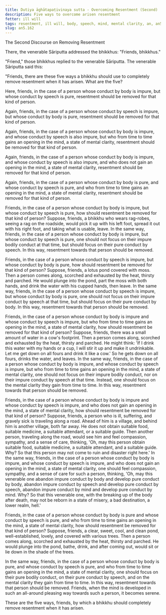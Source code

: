 ```yaml
---
title: Dutiya āghātapaṭivinaya sutta - Overcoming Resentment (Second)
description: Five ways to overcome arisen resentment
fetter: ill will
tags: resentment, ill will, body, speech, mind, mental clarity, an, an5
slug: an5.162
---
```


The Second Discourse on Removing Resentment

There, the venerable Sāriputta addressed the bhikkhus: "Friends, bhikkhus."

"Friend," those bhikkhus replied to the venerable Sāriputta. The venerable Sāriputta said this:

"Friends, there are these five ways a bhikkhu should use to completely remove resentment when it has arisen. What are the five?

Here, friends, in the case of a person whose conduct by body is impure, but whose conduct by speech is pure, resentment should be removed for that kind of person.

Again, friends, in the case of a person whose conduct by speech is impure, but whose conduct by body is pure, resentment should be removed for that kind of person.

Again, friends, in the case of a person whose conduct by body is impure, and whose conduct by speech is also impure, but who from time to time gains an opening in the mind, a state of mental clarity, resentment should be removed for that kind of person.

Again, friends, in the case of a person whose conduct by body is impure, and whose conduct by speech is also impure, and who does not gain an opening in the mind, a state of mental clarity, resentment should be removed for that kind of person.

Again, friends, in the case of a person whose conduct by body is pure, and whose conduct by speech is pure, and who from time to time gains an opening in the mind, a state of mental clarity, resentment should be removed for that kind of person.

Friends, in the case of a person whose conduct by body is impure, but whose conduct by speech is pure, how should resentment be removed for that kind of person? Suppose, friends, a bhikkhu who wears rag-robes, seeing a rag on the roadside, would pick it up with his left foot, spread it out with his right foot, and taking what is usable, leave. In the same way, friends, in the case of a person whose conduct by body is impure, but whose conduct by speech is pure, one should not focus on their impure bodily conduct at that time, but should focus on their pure conduct by speech. In this way, resentment towards that person should be removed.

Friends, in the case of a person whose conduct by speech is impure, but whose conduct by body is pure, how should resentment be removed for that kind of person? Suppose, friends, a lotus pond covered with moss. Then a person comes along, scorched and exhausted by the heat, thirsty and parched. He would plunge into the pond, part the moss with both hands, and drink the water with his cupped hands, then leave. In the same way, friends, in the case of a person whose conduct by speech is impure, but whose conduct by body is pure, one should not focus on their impure conduct by speech at that time, but should focus on their pure conduct by body. In this way, resentment towards that person should be removed.

Friends, in the case of a person whose conduct by body is impure and whose conduct by speech is impure, but who from time to time gains an opening in the mind, a state of mental clarity, how should resentment be removed for that kind of person? Suppose, friends, there was a small amount of water in a cow's footprint. Then a person comes along, scorched and exhausted by the heat, thirsty and parched. He might think: 'If I drink this water with my hands or a cup, I will stir it up and make it undrinkable. Let me get down on all fours and drink it like a cow.' So he gets down on all fours, drinks the water, and leaves. In the same way, friends, in the case of a person whose conduct by body is impure, and whose conduct by speech is impure, but who from time to time gains an opening in the mind, a state of mental clarity, one should not focus on their impure bodily conduct, nor on their impure conduct by speech at that time. Instead, one should focus on the mental clarity they gain from time to time. In this way, resentment towards that person should be removed.

Friends, in the case of a person whose conduct by body is impure and whose conduct by speech is impure, and who does not gain an opening in the mind, a state of mental clarity, how should resentment be removed for that kind of person? Suppose, friends, a person who is ill, suffering, and gravely sick is traveling along a road. Ahead of him is a village, and behind him is another village, both far away. He does not obtain suitable food, suitable medicine, a suitable attendant, or a suitable guide. Then another person, traveling along the road, would see him and feel compassion, sympathy, and a sense of care, thinking, 'Oh, may this person obtain suitable food, suitable medicine, a suitable attendant, and a suitable guide. Why? So that this person may not come to ruin and disaster right here.' In the same way, friends, in the case of a person whose conduct by body is impure, and whose conduct by speech is impure, and who does not gain an opening in the mind, a state of mental clarity, one should feel compassion, sympathy, and a sense of care for such a person, thinking, 'Oh, may this venerable one abandon impure conduct by body and develop pure conduct by body, abandon impure conduct by speech and develop pure conduct by speech, abandon impure conduct by mind and develop pure conduct by mind. Why? So that this venerable one, with the breaking up of the body after death, may not be reborn in a state of misery, a bad destination, a lower realm, hell.'

Friends, in the case of a person whose conduct by body is pure and whose conduct by speech is pure, and who from time to time gains an opening in the mind, a state of mental clarity, how should resentment be removed for that kind of person? Suppose, friends, a clear, sweet, cool, and clean pond, well-established, lovely, and covered with various trees. Then a person comes along, scorched and exhausted by the heat, thirsty and parched. He would plunge into the pond, bathe, drink, and after coming out, would sit or lie down in the shade of the trees.

In the same way, friends, in the case of a person whose conduct by body is pure, and whose conduct by speech is pure, and who from time to time gains an opening in the mind, a state of mental clarity, one should focus on their pure bodily conduct, on their pure conduct by speech, and on the mental clarity they gain from time to time. In this way, resentment towards that person should be removed. Friends, when the mind is developed in such an all-around pleasing way towards such a person, it becomes serene.

These are the five ways, friends, by which a bhikkhu should completely remove resentment when it has arisen.